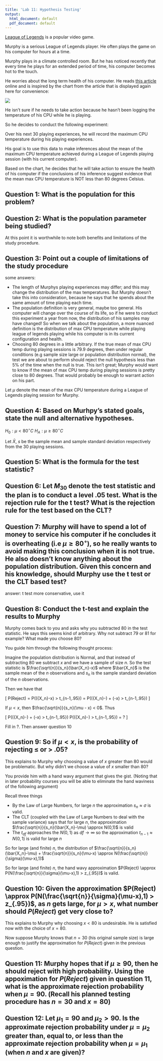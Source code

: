 ```yaml
---
title: 'Lab 11: Hypothesis Testing'
output: 
  html_document: default
  pdf_document: default
---
```


[League of Legends](https://en.wikipedia.org/wiki/League_of_Legends) is a popular video game.

Murphy is a serious League of Legends player. He often plays the game on his computer for hours at a time. 

Murphy plays in a climate controlled room. But he has noticed recently that every time he plays for an extended period of time, his computer becomes hot to the touch.

He worries about the long term health of his computer. He reads [this article](https://www.pcgamer.com/cpu-temperature-overheat/) online and is inspired by the chart from the article that is displayed again here for convenience:

![](pcGamercpuHeatChart.png)

He isn't sure if he needs to take action because he hasn't been logging the temperature of his CPU while he is playing.

So he decides to conduct the following experiment:

Over his next 30 playing experiences, he will record the maximum CPU temperature during his playing experiences.

His goal is to use this data to make inferences about the mean of the maximum CPU temperature achieved during a League of Legends playing session (with his current computer).


Based on the chart, he decides that he will take action to ensure the health of his computer if the conclusions of his inference suggest evidence that the mean max CPU temperature is NOT less than 80 degrees Celsius.


## Question 1: What is the population for this problem?

## Question 2: What is the population parameter being studied?

At this point it is worthwhile to note both benefits and limitations of the study procedure. 

## Question 3: Point out a couple of limitations of the study procedure
some answers:

* The length of Murphys playing experiences may differ; and this may change the distribution of the max temperatures. But Murphy doesn't take this into consideration, because he says that he spends about the same amount of time playing each time.
* The population definition is very general, maybe too general. His computer will change over the course of its life, so if he were to conduct this experiment a year from now, the distribution of his samples may have changed! So when we talk about the population, a more nuanced definition is the distribution of max CPU temperature while playing league of legends playing while his computer is in its current configuration and health.
* Choosing 80 degrees in a little arbitrary. If the true mean of max CPU temp during playing sessions is 79.9 degrees, then under regular conditions (e.g sample size large or population distribution normal), the test we are about to perform should reject the null hypothesis less than 5% of the time when the null is true. This isn't great; Murphy would want to know if the mean of max CPU temp during playing sessions is pretty close to 80 degrees. That would probably be enough to warrant action on his part.


Let $\mu$ denote the mean of the max CPU temperature during a League of Legends playing session for Murphy.

## Question 4: Based on Murhpy's stated goals, state the null and alternative hypotheses.
$H_0: \mu < 80^{\circ} C$
$H_A: \mu \geq 80^{\circ} C$

Let $\bar{X}$, $s$ be the sample mean and sample standard deviation respectively from the 30 playing sessions.

## Question 5: What is the formula for the test statistic?

## Question 6: Let $M_{30}$ denote the test statistic and the plan is to conduct a level $.05$ test. What is the rejection rule for the t test? What is the rejection rule for the test based on the CLT?

## Question 7: Murphy will have to spend a lot of money to service his computer if he concludes it is overheating (i.e $\mu \geq 80^{\circ}$), so he really wants to avoid making this conclusion when it is not true. He also doesn't know anything about the population distribution. Given this concern and his knowledge, should Murphy use the t test or the CLT based test?
answer: t test more conservative, use it

## Question 8: Conduct the t-test and explain the results to Murphy

Murphy comes back to you and asks why you subtracted $80$ in the test statistic. He says this seems kind of arbitrary. Why not subtract $79$ or $81$ for example? What made you choose $80$?

You guide him through the following thought process:

Imagine the population distribution is Normal, and that instead of subtracting $80$ we subtract $x$ and we have a sample of size $n$. So the test statistic is $\frac{\sqrt{n}}{s_n}(\bar{X_n}-x)$ where $\bar{X_n}$ is the sample mean of the $n$ observations and $s_n$ is the sample standard deviation of the $n$ observations. 

Then we have that

\[
P(Reject) = P(\frac{\sqrt{n}}{s_n}(\bar{X_n}-x) > t_{n-1,.95}) = P(\frac{\sqrt{n}}{s_n}(\bar{X_n}-\mu) + \frac{\sqrt{n}}{s_n}(\mu-x) > t_{n-1,.95})
\]

If $\mu < x$, then $\frac{\sqrt{n}}{s_n}(\mu - x) < 0$. Thus

\[
P(\frac{\sqrt{n}}{s_n}(\bar{X_n}-\mu) + \frac{\sqrt{n}}{s_n}(\mu-x) > t_{n-1,.95}) \leq P(\frac{\sqrt{n}}{s_n}(\bar{X_n}-\mu) > t_{n-1,.95}) = ?
\]

Fill in ?. Then answer question $10$

## Question 9: So if $\mu < x$, is the probability of rejecting $\leq$ or $>$ $.05$?

This explains to Murphy why choosing a value of $x$ greater than $80$ would be problematic. But why didn't we choose a value of $x$ smaller than $80$?

You provide him with a hand wavy argument that gives the gist. (Noting that in later probability courses you will be able to eliminate the hand waviness of the following argument)

Recall three things 
<ul>
  <li>By the Law of Large Numbers, for large $n$ the approximation $s_n \approx \sigma$ is valid. </li>
  <li>The CLT (coupled with the Law of Large Numbers to deal with the sample variance) says that for large $n$, the approximation $\frac{\sqrt{n}}{s_n}(\bar{X_n}-\mu) \approx N(0,1)$ is valid</li>
  <li>The $t_{df}$ approaches the $N(0,1)$ as $df \to \infty$ so the approximation $t_{n-1} \approx N(0,1)$ is valid for large $n$</li>
</ul>

So for large (and finite) $n$, the distribution of $\frac{\sqrt{n}}{s_n}(\bar{X_n}-\mu) + \frac{\sqrt{n}}{s_n}(\mu-x) \approx N(\frac{\sqrt{n}}{\sigma}(\mu-x),1)$

So for large (and finite) $n$, the hand wavy approximation $P(Reject) \approx P(N(\frac{\sqrt{n}}{\sigma}(\mu-x),1) > z_{.95})$ is valid.

## Question 10: Given the approximation $P(Reject) \approx P(N(\frac{\sqrt{n}}{\sigma}(\mu-x),1) > z_{.95})$, as $n$ gets large, for $\mu > x$, what number should $P(Reject)$ get very close to?

This explains to Murphy why choosing $x < 80$ is undesirable. He is satisfied now with the choice of $x = 80$.

Now suppose Murphy knows that $n = 30$ (his original sample size) is large enough to justify the approximation for $P(Reject)$ given in the previous question.

## Question 11: Murphy hopes that if $\mu \geq 90$, then he should reject with high probability. Using the appoximation for $P(Reject)$ given in question 11, what is the approximate rejection probability when $\mu = 90$. (Recall his planned testing procedure has $n=30$ and $x = 80$)

## Question 12: Let $\mu_1 = 90$ and $\mu_2 > 90$. Is the approximate rejection probability under $\mu = \mu_2$ greater than, equal to, or less than the approximate rejection probability when $\mu = \mu_1$ (when $n$ and $x$ are given)?
